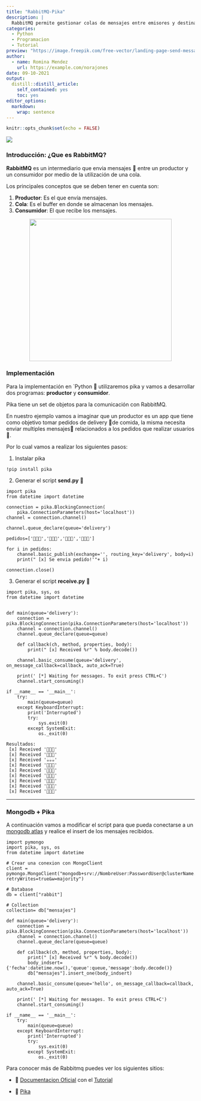 ```yaml
---
title: "RabbitMQ-Pika"
description: |
  RabbitMQ permite gestionar colas de mensajes entre emisores y destinatarios, en el siguiente post vamos a utilizar en python **Pika** para su implementación.
categories:
  - Python
  - Programacion
  - Tutorial
preview: "https://image.freepik.com/free-vector/landing-page-send-message-illustration_126608-31.jpg"
author:
  - name: Romina Mendez
    url: https://example.com/norajones
date: 09-10-2021
output:
  distill::distill_article:
    self_contained: yes
    toc: yes
editor_options: 
  markdown: 
    wrap: sentence
---
```


```r
knitr::opts_chunk$set(echo = FALSE)
```

![](https://upload.wikimedia.org/wikipedia/commons/thumb/7/71/RabbitMQ_logo.svg/1200px-RabbitMQ_logo.svg.png)

### Introducción: ¿Que es RabbitMQ?

**RabbitMQ** es un intermediario que envia mensajes 📩 entre un productor y un consumidor por medio de la utilización de una cola.

Los principales conceptos que se deben tener en cuenta son:

1.  **Productor**: Es el que envía mensajes.
2.  **Cola**: Es el buffer en donde se almacenan los mensajes.
3.  **Consumidor**: El que recibe los mensajes.

![](https://i.ibb.co/PxTdMbG/rabbit.png){style="margin: auto; display: block;" width="380"}

### Implementación

Para la implementación en \`Python 🐍 utilizaremos pika y vamos a desarrollar dos programas: **productor** y **consumidor**.

Pika tiene un set de objetos para la comunicación con RabbitMQ.

En nuestro ejemplo vamos a imaginar que un productor es un app que tiene como objetivo tomar pedidos de delivery 🛵de comida, la misma necesita enviar multiples mensajes📝 relacionados a los pedidos que realizar usuarios 📱.

Por lo cual vamos a realizar los siguientes pasos:

1.  Instalar pika

``` .python
!pip install pika
```

2.  Generar el script **send.py** 📄

``` .python
import pika
from datetime import datetime

connection = pika.BlockingConnection(
    pika.ConnectionParameters(host='localhost'))
channel = connection.channel()

channel.queue_declare(queue='delivery')

pedidos=['🍕🍕🍕','🍔🍔🍔','🍰🍰🍰','🍺🍺🍺']

for i in pedidos:
    channel.basic_publish(exchange='', routing_key='delivery', body=i)
    print(" [x] Se envia pedido!'"+ i)

connection.close()
```

3.  Generar el script **receive.py** 📄

``` .python
import pika, sys, os
from datetime import datetime


def main(queue='delivery'):
    connection = pika.BlockingConnection(pika.ConnectionParameters(host='localhost'))
    channel = connection.channel()
    channel.queue_declare(queue=queue)

    def callback(ch, method, properties, body):
        print(" [x] Received %r" % body.decode())

    channel.basic_consume(queue='delivery', on_message_callback=callback, auto_ack=True)

    print(' [*] Waiting for messages. To exit press CTRL+C')
    channel.start_consuming()

if __name__ == '__main__':
    try:
        main(queue=queue)
    except KeyboardInterrupt:
        print('Interrupted')
        try:
            sys.exit(0)
        except SystemExit:
            os._exit(0)
```

``` .python
Resultados:
 [x] Received '🍕🍕🍕'
 [x] Received '🍕🍕🍕'
 [x] Received '☕☕☕'
 [x] Received '🍰🍰🍰'
 [x] Received '🍺🍺🍺'
 [x] Received '🍕🍕🍕'
 [x] Received '🍔🍔🍔'
 [x] Received '🍰🍰🍰'
 [x] Received '🍺🍺🍺'
```

------------------------------------------------------------------------

### Mongodb + Pika 

A continuación vamos a modificar el script para que pueda conectarse a un [mongodb atlas](https://www.mongodb.com/es/cloud/atlas) y realice el insert de los mensajes recibidos.

``` .python
import pymongo
import pika, sys, os
from datetime import datetime

# Crear una conexion con MongoClient
client = pymongo.MongoClient("mongodb+srv://NombreUser:PasswordUser@clusterName.moczg.mongodb.net/rabbit?retryWrites=true&w=majority")

# Database
db = client["rabbit"]

# Collection
collection= db["mensajes"]

def main(queue='delivery'):
    connection = pika.BlockingConnection(pika.ConnectionParameters(host='localhost'))
    channel = connection.channel()
    channel.queue_declare(queue=queue)

    def callback(ch, method, properties, body):
        print(" [x] Received %r" % body.decode())
        body_indsert={'fecha':datetime.now(),'queue':queue,'message':body.decode()}
        db["mensajes"].insert_one(body_indsert)

    channel.basic_consume(queue='hello', on_message_callback=callback, auto_ack=True)

    print(' [*] Waiting for messages. To exit press CTRL+C')
    channel.start_consuming()

if __name__ == '__main__':
    try:
        main(queue=queue)
    except KeyboardInterrupt:
        print('Interrupted')
        try:
            sys.exit(0)
        except SystemExit:
            os._exit(0)
```

Para conocer más de Rabbitmq puedes ver los siguientes sitios:

-   📄 [Documentacion Oficial](https://www.rabbitmq.com/documentation.html) con el [Tutorial](https://www.rabbitmq.com/getstarted.html)

-   🐍 [Pika](https://pika.readthedocs.io/en/stable/)
